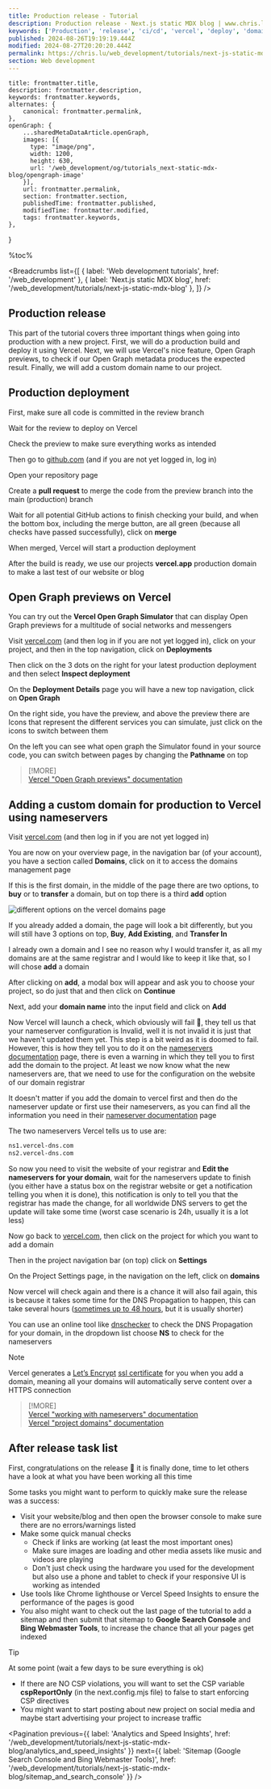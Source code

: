 ```yaml
---
title: Production release - Tutorial
description: Production release - Next.js static MDX blog | www.chris.lu Web development tutorials
keywords: ['Production', 'release', 'ci/cd', 'vercel', 'deploy', 'domain', 'dns', 'nameserver', 'registrar']
published: 2024-08-26T19:19:19.444Z
modified: 2024-08-27T20:20:20.444Z
permalink: https://chris.lu/web_development/tutorials/next-js-static-mdx-blog/production_release
section: Web development
---
```



    title: frontmatter.title,
    description: frontmatter.description,
    keywords: frontmatter.keywords,
    alternates: {
        canonical: frontmatter.permalink,
    },
    openGraph: {
        ...sharedMetaDataArticle.openGraph,
        images: [{
          type: "image/png",
          width: 1200,
          height: 630,
          url: '/web_development/og/tutorials_next-static-mdx-blog/opengraph-image'
        }],
        url: frontmatter.permalink,
        section: frontmatter.section,
        publishedTime: frontmatter.published,
        modifiedTime: frontmatter.modified,
        tags: frontmatter.keywords,
    },
}

%toc%

<article>

<Breadcrumbs list={[
    { label: 'Web development tutorials', href: '/web_development' },
    { label: 'Next.js static MDX blog', href: '/web_development/tutorials/next-js-static-mdx-blog' },
]} />

<ArchivedMessage case="next-js-14-static-tutorial" />

# Production release

This part of the tutorial covers three important things when going into production with a new project. First, we will do a production build and deploy it using Vercel. Next, we will use Vercel's nice feature, Open Graph previews, to check if our Open Graph metadata produces the expected result. Finally, we will add a custom domain name to our project.

## Production deployment

First, make sure all code is committed in the review branch

Wait for the review to deploy on Vercel

Check the preview to make sure everything works as intended

Then go to [github.com](https://github.com) (and if you are not yet logged in, log in)

Open your repository page

Create a **pull request** to merge the code from the preview branch into the main (production) branch

Wait for all potential GitHub actions to finish checking your build, and when the bottom box, including the merge button, are all green (because all checks have passed successfully), click on **merge**

When merged, Vercel will start a production deployment

After the build is ready, we use our projects **vercel.app** production domain to make a last test of our website or blog

## Open Graph previews on Vercel

You can try out the **Vercel Open Graph Simulator** that can display Open Graph previews for a multitude of social networks and messengers

Visit [vercel.com](https://vercel.com/) (and then log in if you are not yet logged in), click on your project, and then in the top navigation, click on **Deployments**

Then click on the 3 dots on the right for your latest production deployment and then select **Inspect deployment**

On the **Deployment Details** page you will have a new top navigation, click on **Open Graph**

On the right side, you have the preview, and above the preview there are Icons that represent the different services you can simulate, just click on the icons to switch between them

On the left you can see what open graph the Simulator found in your source code, you can switch between pages by changing the **Pathname** on top

> [!MORE]  
> [Vercel "Open Graph previews" documentation](https://vercel.com/docs/deployments/og-preview)  

## Adding a custom domain for production to Vercel using nameservers

Visit [vercel.com](https://vercel.com/) (and then log in if you are not yet logged in)

You are now on your overview page, in the navigation bar (of your account), you have a section called **Domains**, click on it to access the domains management page

If this is the first domain, in the middle of the page there are two options, to **buy** or to **transfer** a domain, but on top there is a third **add** option  

![different options on the vercel domains page](../../../../../public/assets/images/app/web_development/tutorials/next-js-static-mdx-blog/vercel_domains_page.png)

If you already added a domain, the page will look a bit differently, but you will still have 3 options on top, **Buy**, **Add Existing**, and **Transfer In**

I already own a domain and I see no reason why I would transfer it, as all my domains are at the same registrar and I would like to keep it like that, so I will chose **add** a domain

After clicking on **add**, a modal box will appear and ask you to choose your project, so do just that and then click on **Continue**

Next, add your **domain name** into the input field and click on **Add**

Now Vercel will launch a check, which obviously will fail 🤦, they tell us that your nameserver configuration is Invalid, well it is not invalid it is just that we haven't updated them yet. This step is a bit weird as it is doomed to fail. However, this is how they tell you to do it on the [nameservers documentation](https://vercel.com/docs/projects/domains/working-with-nameservers) page, there is even a warning in which they tell you to first add the domain to the project. At least we now know what the new nameservers are, that we need to use for the configuration on the website of our domain registrar

It doesn't matter if you add the domain to vercel first and then do the nameserver update or first use their nameservers, as you can find all the information you need in their [nameserver documentation](https://vercel.com/docs/projects/domains/working-with-nameservers) page

The two nameservers Vercel tells us to use are:

```txt
ns1.vercel-dns.com
ns2.vercel-dns.com
```

So now you need to visit the website of your registrar and **Edit the nameservers for your domain**, wait for the nameservers update to finish (you either have a status box on the registrar website or get a notification telling you when it is done), this notification is only to tell you that the registrar has made the change, for all worldwide DNS servers to get the update will take some time (worst case scenario is 24h, usually it is a lot less)

Now go back to [vercel.com](https://vercel.com/), then click on the project for which you want to add a domain

Then in the project navigation bar (on top) click on **Settings**

On the Project Settings page, in the navigation on the left, click on **domains**

Now vercel will check again and there is a chance it will also fail again, this is because it takes some time for the DNS Propagation to happen, this can take several hours ([sometimes up to 48 hours](https://vercel.com/guides/why-is-my-vercel-domain-unverified#domain-is-verified-but-can't-access-the-website), but it is usually shorter)

You can use an online tool like [dnschecker](https://dnschecker.org/) to check the DNS Propagation for your domain, in the dropdown list choose **NS** to check for the nameservers

> [!NOTE]  
> Vercel generates a [Let’s Encrypt](https://letsencrypt.org/) [ssl certificate](https://vercel.com/docs/projects/domains/working-with-ssl) for you when you add a domain, meaning all your domains will automatically serve content over a HTTPS connection  

> [!MORE]  
> [Vercel "working with nameservers" documentation](https://vercel.com/docs/projects/domains/working-with-nameservers)  
> [Vercel "project domains" documentation](https://vercel.com/docs/projects/domains)  

## After release task list

First, congratulations on the release 🎉 it is finally done, time to let others have a look at what you have been working all this time

Some tasks you might want to perform to quickly make sure the release was a success:

* Visit your website/blog and then open the browser console to make sure there are no errors/warnings listed
* Make some quick manual checks
  * Check if links are working (at least the most important ones)
  * Make sure images are loading and other media assets like music and videos are playing
  * Don't just check using the hardware you used for the development but also use a phone and tablet to check if your responsive UI is working as intended
* Use tools like Chrome lighthouse or Vercel Speed Insights to ensure the performance of the pages is good
* You also might want to check out the last page of the tutorial to add a sitemap and then submit that sitemap to **Google Search Console** and **Bing Webmaster Tools**, to increase the chance that all your pages get indexed

> [!TIP]  
> At some point (wait a few days to be sure everything is ok)  
>  
> * If there are NO CSP violations, you will want to set the CSP variable **cspReportOnly** (in the next.config.mjs file) to false to start enforcing CSP directives  
> * You might want to start posting about new project on social media and maybe start advertising your project to increase traffic  

<Pagination
    previous={{ label: 'Analytics and Speed Insights', href: '/web_development/tutorials/next-js-static-mdx-blog/analytics_and_speed_insights' }}
    next={{ label: 'Sitemap (Google Search Console and Bing Webmaster Tools)', href: '/web_development/tutorials/next-js-static-mdx-blog/sitemap_and_search_console' }}
/>

</article>
